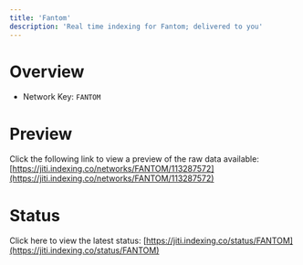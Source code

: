 ```yaml
---
title: 'Fantom'
description: 'Real time indexing for Fantom; delivered to you'
---
```


# Overview
- Network Key: `FANTOM`

# Preview
Click the following link to view a preview of the raw data available: [https://jiti.indexing.co/networks/FANTOM/113287572](https://jiti.indexing.co/networks/FANTOM/113287572)

# Status
Click here to view the latest status: [https://jiti.indexing.co/status/FANTOM](https://jiti.indexing.co/status/FANTOM)
